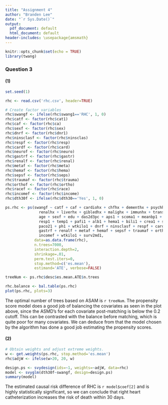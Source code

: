 ```yaml
---
title: "Assignment 4"
author: "Branden Lee"
date: "`r Sys.Date()`"
output:
  pdf_document: default
  html_document: default
header-includes: \usepackage{amsmath}
---
```


```r
knitr::opts_chunk$set(echo = TRUE)
library(twang)
```

### Question 3

#### (1)
```r
set.seed(1)

rhc <- read.csv('rhc.csv', header=TRUE)

# Create factor variables
rhc$swangf <- ifelse(rhc$swang1=='RHC', 1, 0)
rhc$catf <- factor(rhc$cat1)
rhc$caf <- factor(rhc$ca)
rhc$sexf <- factor(rhc$sex)
rhc$dnrf <- factor(rhc$dnr1)
rhc$ninsclasf <- factor(rhc$ninsclas)
rhc$respf <- factor(rhc$resp)
rhc$cardf <- factor(rhc$card)
rhc$neurof <- factor(rhc$neuro)
rhc$gastrf <- factor(rhc$gastr)
rhc$renalf <- factor(rhc$renal)
rhc$metaf <- factor(rhc$meta)
rhc$hemaf <- factor(rhc$hema)
rhc$sepsf <- factor(rhc$seps)
rhc$traumaf <- factor(rhc$trauma)
rhc$orthof <- factor(rhc$ortho)
rhc$racef <- factor(rhc$race)
rhc$incomef <- factor(rhc$income)
rhc$dth30f <- ifelse(rhc$dth30=='Yes', 1, 0)

ps.rhc <- ps(swangf ~ catf + caf + cardiohx + chfhx + dementhx + psychhx + chrpulhx +
               renalhx + liverhx + gibledhx + malighx + immunhx + transhx + amihx +
               age + sexf + edu + das2d3pc + aps1 + scoma1 + meanbp1 + wblc1 + hrt1 +
               resp1 + temp1 + pafi1 + alb1 + hema1 + bili1 + crea1 + sod1 + pot1 +
               paco21 + ph1 + wtkilo1 + dnrf + ninsclasf + respf + cardf + neurof + 
               gastrf + renalf + metaf + hemaf + sepsf + traumaf + orthof + racef +
               incomef + wtkilo1 + surv2md1,
             data=as.data.frame(rhc),
             n.trees=7000,
             interaction.depth=2,
             shrinkage=.01,
             perm.test.iters=0,
             stop.method=c('es.mean'),
             estimand='ATE', verbose=FALSE)

treeNum <- ps.rhc$desc$es.mean.ATE$n.trees

rhc.balance <- bal.table(ps.rhc)
plot(ps.rhc, plots=3)
```
The optimal number of trees based on ASAM is `r treeNum`. The propensity score model does a good job of balancing the covariates as seen in the plot above, since the ASMD's for each covariate post-matching is below the 0.2 cutoff. This can be contrasted with the balance before matching, which is quite poor for many covariates. We can deduce from that the model chosen by the algorithm has done a good job estimating the propensity scores.

#### (2)
```r
# Obtain weights and adjust extreme weights.
w <- get.weights(ps.rhc, stop.method='es.mean')
rhc$adjW <- ifelse(w>20, 20, w)

design.ps <- svydesign(ids=~1, weights=~adjW, data=rhc)
model <- svyglm(dth30f~swangf, design=design.ps)
summary(model)
```
The estimated causal risk difference of RHC is `r model$coef[2]` and is highly statistically significant, so we can conclude that right heart catheterization increases the risk of death within 30 days.